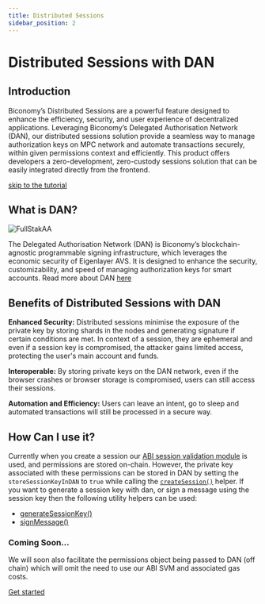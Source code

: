 ```yaml
---
title: Distributed Sessions
sidebar_position: 2
---
```


# Distributed Sessions with DAN

## Introduction

Biconomy’s Distributed Sessions are a powerful feature designed to enhance the efficiency, security, and user experience of decentralized applications. Leveraging Biconomy’s Delegated Authorisation Network (DAN), our distributed sessions solution provide a seamless way to manage authorization keys on MPC network and automate transactions securely, within given permissions context and efficiently. This product offers developers a zero-development, zero-custody sessions solution that can be easily integrated directly from the frontend.

[skip to the tutorial](../../tutorials/sessions/createSession)

## What is DAN?

![FullStakAA](../../images/modules/dan.png)

The Delegated Authorisation Network (DAN) is Biconomy’s blockchain-agnostic programmable signing infrastructure, which leverages the economic security of Eigenlayer AVS. It is designed to enhance the security, customizability, and speed of managing authorization keys for smart accounts. Read more about DAN [here](https://www.biconomy.io/post/introducing-dan-the-programmable-authorisation-network-for-ai-agents)

## Benefits of Distributed Sessions with DAN

**Enhanced Security:** Distributed sessions minimise the exposure of the private key by storing shards in the nodes and generating signature if certain conditions are met. In context of a session, they are ephemeral and even if a session key is compromised, the attacker gains limited access, protecting the user's main account and funds.

**Interoperable:** By storing private keys on the DAN network, even if the browser crashes or browser storage is compromised, users can still access their sessions.

**Automation and Efficiency:** Users can leave an intent, go to sleep and automated transactions will still be processed in a secure way.

## How Can I use it?

Currently when you create a session our [ABI session validation module](./abiSessionValidationModule) is used, and permissions are stored on-chain. However, the private key associated with these permissions can be stored in DAN by setting the `storeSessionKeyInDAN` to `true` while calling the [`createSession()`](../../tutorials/sessions/createSession) helper.
If you want to generate a session key with dan, or sign a message using the session key then the following utility helpers can be used:

- [generateSessionKey()](../../tutorials/utils/generateSessionKey)
- [signMessage()](../../tutorials/utils/signMessage)

### Coming Soon...

We will soon also facilitate the permissions object being passed to DAN (off chain) which will omit the need to use our ABI SVM and associated gas costs. 

[Get started](../../tutorials/sessions/createSession)